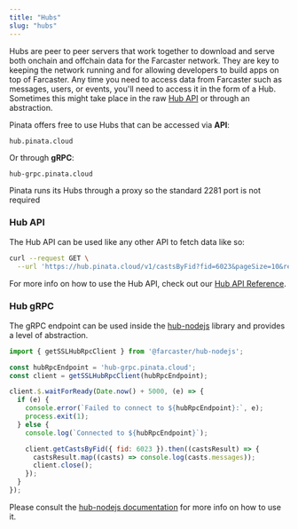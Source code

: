 ```yaml
---
title: "Hubs"
slug: "hubs"
---
```


Hubs are peer to peer servers that work together to download and serve both onchain and offchain data for the Farcaster network. They are key to keeping the network running and for allowing developers to build apps on top of Farcaster. Any time you need to access data from Farcaster such as messages, users, or events, you'll need to access it in the form of a Hub. Sometimes this might take place in the raw [Hub API](/farcaster/hub-api-reference) or through an abstraction.

Pinata offers free to use Hubs that can be accessed via **API**:

```
hub.pinata.cloud
```
Or through **gRPC**:
```
hub-grpc.pinata.cloud
```

<Note>Pinata runs its Hubs through a proxy so the standard 2281 port is not required</Note>

### Hub API

The Hub API can be used like any other API to fetch data like so:
```bash
curl --request GET \
  --url 'https://hub.pinata.cloud/v1/castsByFid?fid=6023&pageSize=10&reverse=true'
```

For more info on how to use the Hub API, check out our [Hub API Reference](/farcaster/api-reference).

### Hub gRPC

The gRPC endpoint can be used inside the [hub-nodejs](https://github.com/farcasterxyz/hub-monorepo/tree/main/packages/hub-nodejs) library and provides a level of abstraction.

```javascript
import { getSSLHubRpcClient } from '@farcaster/hub-nodejs';

const hubRpcEndpoint = 'hub-grpc.pinata.cloud';
const client = getSSLHubRpcClient(hubRpcEndpoint);

client.$.waitForReady(Date.now() + 5000, (e) => {
  if (e) {
    console.error(`Failed to connect to ${hubRpcEndpoint}:`, e);
    process.exit(1);
  } else {
    console.log(`Connected to ${hubRpcEndpoint}`);

    client.getCastsByFid({ fid: 6023 }).then((castsResult) => {
      castsResult.map((casts) => console.log(casts.messages));
      client.close();
    });
  }
});
```

Please consult the [hub-nodejs documentation](https://github.com/farcasterxyz/hub-monorepo/tree/main/packages/hub-nodejs/docs) for more info on how to use it.
